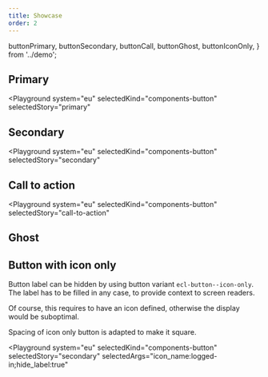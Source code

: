 ```yaml
---
title: Showcase
order: 2
---
```


  buttonPrimary,
  buttonSecondary,
  buttonCall,
  buttonGhost,
  buttonIconOnly,
} from '../demo';

## Primary

<Playground
  system="eu"
  selectedKind="components-button"
  selectedStory="primary"
>
  <Html markup={buttonPrimary} />
</Playground>

## Secondary

<Playground
  system="eu"
  selectedKind="components-button"
  selectedStory="secondary"
>
  <Html markup={buttonSecondary} />
</Playground>

## Call to action

<Playground
  system="eu"
  selectedKind="components-button"
  selectedStory="call-to-action"
>
  <Html markup={buttonCall} />
</Playground>

## Ghost

<Playground system="eu" selectedKind="components-button" selectedStory="ghost">
  <Html markup={buttonGhost} />
</Playground>

## Button with icon only

Button label can be hidden by using button variant `ecl-button--icon-only`. The label has to be filled in any case, to provide context to screen readers.

Of course, this requires to have an icon defined, otherwise the display would be suboptimal.

Spacing of icon only button is adapted to make it square.

<Playground
  system="eu"
  selectedKind="components-button"
  selectedStory="secondary"
  selectedArgs="icon_name:logged-in;hide_label:true"
>
  <Html markup={buttonIconOnly} />
</Playground>
